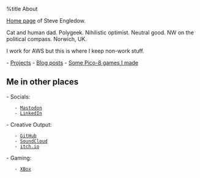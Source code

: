%title About

[[https://en.wikipedia.org/wiki/Personal_web_page|Home page]] of Steve Engledow.

Cat and human dad.
Polygeek.
Nihilistic optimist.
Neutral good.
NW on the political compass.
Norwich, UK.

I work for AWS but this is where I keep non-work stuff.

- [[projects|Projects]]
- [[diary/index|Blog posts]]
- [[https://stilvoid.itch.io/|Some Pico-8 games I made]]

== Me in other places ==

- Socials: 
    - [[https://retro.pizza/@stilvoid|Mastodon]]
    - [[https://www.linkedin.com/in/stilvoid/|LinkedIn]]
- Creative Output:
    - [[https://github.com/stilvoid/|GitHub]]
    - [[https://soundcloud.com/stilvoid|SoundCloud]]
    - [[https://stilvoid.itch.io/|itch.io]]
- Gaming:
    - [[https://www.xbox.com/en-GB/play/user/Stilvoid|XBox]]
